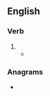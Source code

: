 ==English==

===Verb===
{{head|en|verb form}}

# {{en-archaic third-person singular of|scatter}}
#* {{RQ:King James Version|Luke|11|23|passage=He that is not with me is against me: and he that [[gathereth]] not with me [[scattereth]].}}

===Anagrams===
* {{anagrams|en|a=aceehrsttt|chatterest}}